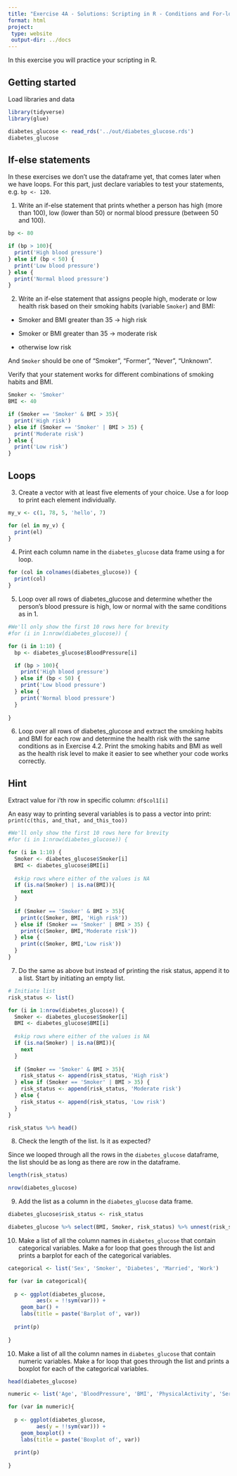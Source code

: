 ```yaml
---
title: "Exercise 4A - Solutions: Scripting in R - Conditions and For-loops"
format: html
project:
 type: website
 output-dir: ../docs
---
```


In this exercise you will practice your scripting in R. 

## Getting started

Load libraries and data

```r
library(tidyverse)
library(glue)
```

```r
diabetes_glucose <- read_rds('../out/diabetes_glucose.rds')
diabetes_glucose
```

## If-else statements

In these exercises we don't use the dataframe yet, that comes later when we have loops. For this part, just declare variables to test your statements, e.g. `bp <- 120`. 

1. Write an if-else statement that prints whether a person has high (more than 100), low (lower than 50) or normal blood pressure (between 50 and 100).

```r
bp <- 80

if (bp > 100){
  print('High blood pressure')
} else if (bp < 50) {
  print('Low blood pressure')
} else {
  print('Normal blood pressure')
} 

```

2. Write an if-else statement that assigns people high, moderate or low health risk based on their smoking habits (variable `Smoker`) and BMI:

* Smoker and BMI greater than 35 -> high risk

* Smoker or BMI greater than 35 -> moderate risk

* otherwise low risk

And `Smoker` should be one of "Smoker", "Former", "Never", "Unknown".

Verify that your statement works for different combinations of smoking habits and BMI.

```r
Smoker <- 'Smoker'
BMI <- 40

if (Smoker == 'Smoker' & BMI > 35){
  print('High risk')
} else if (Smoker == 'Smoker' | BMI > 35) {
  print('Moderate risk')
} else {
  print('Low risk')
}

```

## Loops

3. Create a vector with at least five elements of your choice. Use a for loop to print each element individually.

```r
my_v <- c(1, 78, 5, 'hello', 7)

for (el in my_v) {
  print(el)
}

```


4. Print each column name in the `diabetes_glucose` data frame using a for loop.

```r
for (col in colnames(diabetes_glucose)) {
  print(col)
}
```


5. Loop over all rows of diabetes_glucose and determine whether the person's blood pressure is high, low or normal with the same conditions as in 1.

```r
#We'll only show the first 10 rows here for brevity
#for (i in 1:nrow(diabetes_glucose)) {

for (i in 1:10) {
  bp <- diabetes_glucose$BloodPressure[i]

  if (bp > 100){
    print('High blood pressure')
  } else if (bp < 50) {
    print('Low blood pressure')
  } else {
    print('Normal blood pressure')
  } 
  
}
```

6. Loop over all rows of diabetes_glucose and extract the smoking habits and BMI for each row and determine the health risk with the same conditions as in Exercise 4.2. Print the smoking habits and BMI as well as the health risk level to make it easier to see whether your code works correctly.

::: {.callout-tip collapse="true"}
## Hint

Extract value for i'th row in specific column: `df$col1[i]`

An easy way to printing several variables is to pass a vector into print: `print(c(this, and_that, and_this_too))`

:::

```r
#We'll only show the first 10 rows here for brevity
#for (i in 1:nrow(diabetes_glucose)) {

for (i in 1:10) {
  Smoker <- diabetes_glucose$Smoker[i]
  BMI <- diabetes_glucose$BMI[i]
  
  #skip rows where either of the values is NA
  if (is.na(Smoker) | is.na(BMI)){
    next
  }
    
  if (Smoker == 'Smoker' & BMI > 35){
    print(c(Smoker, BMI, 'High risk'))
  } else if (Smoker == 'Smoker' | BMI > 35) {
    print(c(Smoker, BMI,'Moderate risk'))
  } else {
    print(c(Smoker, BMI,'Low risk'))
  }
}

```

7. Do the same as above but instead of printing the risk status, append it to a list. Start by initiating an empty list. 

```r
# Initiate list
risk_status <- list()
```

```r
for (i in 1:nrow(diabetes_glucose)) {
  Smoker <- diabetes_glucose$Smoker[i]
  BMI <- diabetes_glucose$BMI[i]
  
  #skip rows where either of the values is NA
  if (is.na(Smoker) | is.na(BMI)){
    next
  }
    
  if (Smoker == 'Smoker' & BMI > 35){
    risk_status <- append(risk_status, 'High risk')
  } else if (Smoker == 'Smoker' | BMI > 35) {
    risk_status <- append(risk_status, 'Moderate risk')
  } else {
    risk_status <- append(risk_status, 'Low risk')
  }
}

```

```r
risk_status %>% head()
```

8. Check the length of the list. Is it as expected?

Since we looped through all the rows in the `diabetes_glucose` dataframe, the list should be as long as there are row in the dataframe. 
```r
length(risk_status)
```

```r
nrow(diabetes_glucose)
```


9. Add the list as a column in the `diabetes_glucose` data frame. 

```r
diabetes_glucose$risk_status <- risk_status
```

```r
diabetes_glucose %>% select(BMI, Smoker, risk_status) %>% unnest(risk_status)
```

10. Make a list of all the column names in `diabetes_glucose` that contain categorical variables. Make a for loop that goes through the list and prints a barplot for each of the categorical variables. 

```r
categorical <- list('Sex', 'Smoker', 'Diabetes', 'Married', 'Work')
```

```r
for (var in categorical){
  
  p <- ggplot(diabetes_glucose, 
         aes(x = !!sym(var))) + 
    geom_bar() +
    labs(title = paste('Barplot of', var))
  
  print(p)
  
}
```

10. Make a list of all the column names in `diabetes_glucose` that contain numeric variables. Make a for loop that goes through the list and prints a boxplot for each of the categorical variables. 

```r
head(diabetes_glucose)
```

```r
numeric <- list('Age', 'BloodPressure', 'BMI', 'PhysicalActivity', 'Serum_ca2')
```

```r
for (var in numeric){
  
  p <- ggplot(diabetes_glucose, 
         aes(y = !!sym(var))) + 
    geom_boxplot() + 
    labs(title = paste('Boxplot of', var))
  
  print(p)
  
}
```





